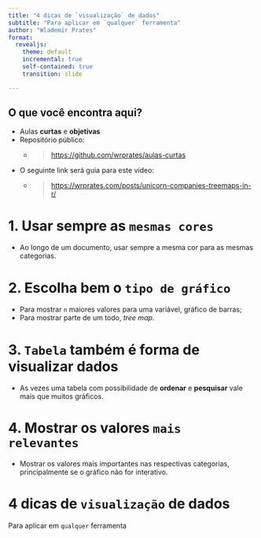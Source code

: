 ```yaml
---
title: "4 dicas de `visualização` de dados"
subtitle: "Para aplicar em `qualquer` ferramenta"
author: "Wlademir Prates"
format:
  revealjs: 
    theme: default
    incremental: true
    self-contained: true
    transition: slide

---
```


## O que você encontra aqui? {background-color="#25325f"}

- Aulas **curtas** e **objetivas**
- Repositório público: 
  - <blockquote><https://github.com/wrprates/aulas-curtas></blockquote>

- O seguinte link será guia para este vídeo:
  - <blockquote><https://wrprates.com/posts/unicorn-companies-treemaps-in-r/></blockquote>

# 1. Usar sempre as `mesmas cores` {background-color="#25325f"}

- Ao longo de um documento, usar sempre a mesma cor para as mesmas categorias.

# 2. Escolha bem o `tipo de gráfico`

- Para mostrar `n` maiores valores para uma variável, gráfico de barras; 
- Para mostrar parte de um todo, *tree map*.

# 3. `Tabela` também é forma de visualizar dados {background-color="#25325f"}

- As vezes uma tabela com possibilidade de **ordenar** e **pesquisar** vale mais que muitos gráficos.

# 4. Mostrar os valores `mais relevantes`

- Mostrar os valores mais importantes nas respectivas categorias, principalmente se o gráfico não for interativo.

# 4 dicas de `visualização` de dados {background-color="#25325f"}

Para aplicar em `qualquer` ferramenta
